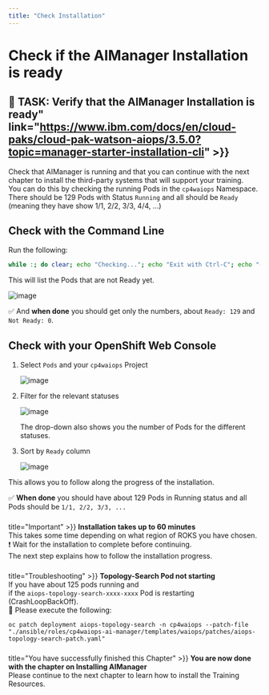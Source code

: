 ```yaml
---
title: "Check Installation"
---
```


# Check if the AIManager Installation is ready

## 🚀 TASK: Verify that the AIManager Installation is ready" link="https://www.ibm.com/docs/en/cloud-paks/cloud-pak-watson-aiops/3.5.0?topic=manager-starter-installation-cli" >}}


Check that AIManager is running and that you can continue with the next chapter to install the third-party systems that will support your training.\
You can do this by checking the running Pods in the `cp4waiops` Namespace.\
There should be 129 Pods with Status `Running` and all should be `Ready` (meaning they have show 1/1, 2/2, 3/3, 4/4, ...)





<Accordion>
<AccordionItem title="Need Help?">



## Check with the Command Line

Run the following:
	
```bash
while :; do clear; echo "Checking..."; echo "Exit with Ctrl-C"; echo "---------------"; echo "Ready: $(oc get po -n cp4waiops | grep -v Completed | grep -v Error |grep -v '0/' |wc -l| tr -d ' ')"; echo "Not Ready:     $(oc get po -n cp4waiops | grep -v Completed | grep -v Error |grep '0/' |wc -l| tr -d ' ')"; echo "---------------"; oc get po -n cp4waiops | grep -v Completed | grep -v Error |grep '0/'; sleep 5; done
```

This will list the Pods that are not Ready yet.

![image](/images/58_install_ok.png)


✅ And **when done** you should get only the numbers, about `Ready: 129` and `Not Ready: 0`.




## Check with your OpenShift Web Console

1. Select `Pods` and your `cp4waiops` Project
	
	![image](/images/03_fzth_aimanager_check.png)

1. Filter for the relevant statuses
	
	![image](/images/04_fzth_aimanager_check.png)
	
	The drop-down also shows you the number of Pods for the different statuses.
	

1. Sort by `Ready` column
	
	![image](/images/05_fzth_aimanager_check.png)

This allows you to follow along the progress of the installation.

✅ **When done** you should have about 129 Pods in Running status and all Pods should be `1/1, 2/2, 3/3, ...`

</AccordionItem>
</Accordion>

###

<InlineNotification kind="error">  title="Important" >}}
**Installation takes up to 60 minutes**\
This takes some time depending on what region of ROKS you have chosen.\
❗ Wait for the installation to complete before continuing. \
The next step explains how to follow the installation progress.
</InlineNotification>

###

<InlineNotification kind="warning">  title="Troubleshooting" >}}
**Topology-Search Pod not starting**\
If you have about 125 pods running and\
if the `aiops-topology-search-xxxx-xxxx` Pod is restarting (CrashLoopBackOff).\
🚀 Please execute the following:

```
oc patch deployment aiops-topology-search -n cp4waiops --patch-file "./ansible/roles/cp4waiops-ai-manager/templates/waiops/patches/aiops-topology-search-patch.yaml"
```
</InlineNotification>

###

<InlineNotification kind="success"> title="You have successfully finished this Chapter" >}}
**You are now done with the chapter on Installing AIManager**\
Please continue to the next chapter to learn how to install the Training Resources.
</InlineNotification>


